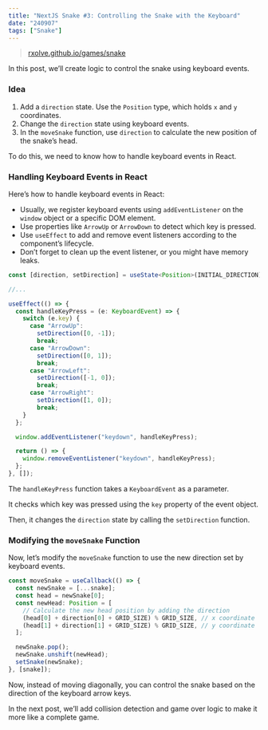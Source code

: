 ```yaml
---
title: "NextJS Snake #3: Controlling the Snake with the Keyboard"
date: "240907"
tags: ["Snake"]
---
```


> [rxolve.github.io/games/snake](https://rxolve.github.io/games/snake)

In this post, we’ll create logic to control the snake using keyboard events.

### Idea

1. Add a `direction` state. Use the `Position` type, which holds `x` and `y` coordinates.
2. Change the `direction` state using keyboard events.
3. In the `moveSnake` function, use `direction` to calculate the new position of the snake’s head.

To do this, we need to know how to handle keyboard events in React.

### Handling Keyboard Events in React

Here’s how to handle keyboard events in React:

- Usually, we register keyboard events using `addEventListener` on the `window` object or a specific DOM element.
- Use properties like `ArrowUp` or `ArrowDown` to detect which key is pressed.
- Use `useEffect` to add and remove event listeners according to the component’s lifecycle.
- Don’t forget to clean up the event listener, or you might have memory leaks.

```typescript
const [direction, setDirection] = useState<Position>(INITIAL_DIRECTION);

//...

useEffect(() => {
  const handleKeyPress = (e: KeyboardEvent) => {
    switch (e.key) {
      case "ArrowUp":
        setDirection([0, -1]);
        break;
      case "ArrowDown":
        setDirection([0, 1]);
        break;
      case "ArrowLeft":
        setDirection([-1, 0]);
        break;
      case "ArrowRight":
        setDirection([1, 0]);
        break;
    }
  };

  window.addEventListener("keydown", handleKeyPress);

  return () => {
    window.removeEventListener("keydown", handleKeyPress);
  };
}, []);
```

The `handleKeyPress` function takes a `KeyboardEvent` as a parameter.

It checks which key was pressed using the `key` property of the event object.

Then, it changes the `direction` state by calling the `setDirection` function.

### Modifying the `moveSnake` Function

Now, let’s modify the `moveSnake` function to use the new direction set by keyboard events.

```typescript
const moveSnake = useCallback(() => {
  const newSnake = [...snake];
  const head = newSnake[0];
  const newHead: Position = [
    // Calculate the new head position by adding the direction
    (head[0] + direction[0] + GRID_SIZE) % GRID_SIZE, // x coordinate
    (head[1] + direction[1] + GRID_SIZE) % GRID_SIZE, // y coordinate
  ];

  newSnake.pop();
  newSnake.unshift(newHead);
  setSnake(newSnake);
}, [snake]);
```

Now, instead of moving diagonally, you can control the snake based on the direction of the keyboard arrow keys.

In the next post, we’ll add collision detection and game over logic to make it more like a complete game.
